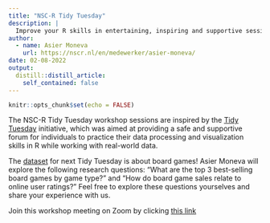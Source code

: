 ```yaml
---
title: "NSC-R Tidy Tuesday"
description: |
  Improve your R skills in entertaining, inspiring and supportive sessions moderated by your own colleagues.
author:
  - name: Asier Moneva
    url: https://nscr.nl/en/medewerker/asier-moneva/
date: 02-08-2022
output:
  distill::distill_article:
    self_contained: false
---
```



```r
knitr::opts_chunk$set(echo = FALSE)
```

The NSC-R Tidy Tuesday workshop sessions are inspired by the [Tidy Tuesday](https://www.tidytuesday.com/) initiative, which was aimed at providing a safe and supportive forum for individuals to practice their data processing and visualization skills in R while working with real-world data.

The [dataset](https://github.com/rfordatascience/tidytuesday/tree/master/data/2022/2022-01-25) for next Tidy Tuesday is about board games! Asier Moneva will explore the following research questions: "What are the top 3 best-selling board games by game type?" and "How do board game sales relate to online user ratings?" Feel free to explore these questions yourselves and share your experience with us.

Join this workshop meeting on Zoom by clicking [this link](https://us02web.zoom.us/j/89862418874?pwd=aGhnM2ZEb1RFZW1uc0ZiZDljTmlndz09)

